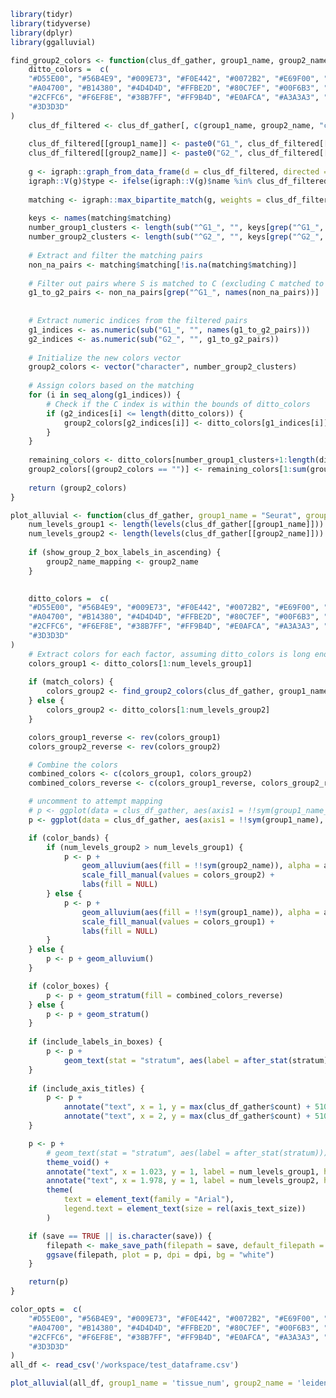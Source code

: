 ```r
library(tidyr)
library(tidyverse)
library(dplyr)
library(ggalluvial)
```

```r
find_group2_colors <- function(clus_df_gather, group1_name, group2_name) {
    ditto_colors =  c(
    "#D55E00", "#56B4E9", "#009E73", "#F0E442", "#0072B2", "#E69F00", "#CC79A7", "#666666", "#AD7700", "#1C91D4", "#007756", "#D5C711", "#005685",
    "#A04700", "#B14380", "#4D4D4D", "#FFBE2D", "#80C7EF", "#00F6B3", "#F4EB71", "#06A5FF", "#FF8320", "#D99BBD", "#8C8C8C", "#FFCB57", "#9AD2F2",
    "#2CFFC6", "#F6EF8E", "#38B7FF", "#FF9B4D", "#E0AFCA", "#A3A3A3", "#8A5F00", "#1674A9", "#005F45", "#AA9F0D", "#00446B", "#803800", "#8D3666",
    "#3D3D3D"
)
    clus_df_filtered <- clus_df_gather[, c(group1_name, group2_name, "count")]
    
    clus_df_filtered[[group1_name]] <- paste0("G1_", clus_df_filtered[[group1_name]])
    clus_df_filtered[[group2_name]] <- paste0("G2_", clus_df_filtered[[group2_name]])
    
    g <- igraph::graph_from_data_frame(d = clus_df_filtered, directed = FALSE)
    igraph::V(g)$type <- ifelse(igraph::V(g)$name %in% clus_df_filtered[[group1_name]], TRUE, FALSE)
    
    matching <- igraph::max_bipartite_match(g, weights = clus_df_filtered$count)
    
    keys <- names(matching$matching)
    number_group1_clusters <- length(sub("^G1_", "", keys[grep("^G1_", keys)]))
    number_group2_clusters <- length(sub("^G2_", "", keys[grep("^G2_", keys)]))
    
    # Extract and filter the matching pairs
    non_na_pairs <- matching$matching[!is.na(matching$matching)]
    
    # Filter out pairs where S is matched to C (excluding C matched to S or NA)
    g1_to_g2_pairs <- non_na_pairs[grep("^G1_", names(non_na_pairs))]
    
    
    # Extract numeric indices from the filtered pairs
    g1_indices <- as.numeric(sub("G1_", "", names(g1_to_g2_pairs)))
    g2_indices <- as.numeric(sub("G2_", "", g1_to_g2_pairs))
    
    # Initialize the new colors vector
    group2_colors <- vector("character", number_group2_clusters)
    
    # Assign colors based on the matching
    for (i in seq_along(g1_indices)) {
        # Check if the C index is within the bounds of ditto_colors
        if (g2_indices[i] <= length(ditto_colors)) {
            group2_colors[g2_indices[i]] <- ditto_colors[g1_indices[i]]
        }
    }
    
    remaining_colors <- ditto_colors[number_group1_clusters+1:length(ditto_colors)]
    group2_colors[(group2_colors == "")] <- remaining_colors[1:sum(group2_colors == "")]
    
    return (group2_colors)
}
```

```r
plot_alluvial <- function(clus_df_gather, group1_name = "Seurat", group2_name = "Scanpy", group1_name_mapping = "Seurat", group2_name_mapping = "Scanpy", color_boxes = TRUE, color_bands = FALSE, alluvial_alpha = 0.5, match_colors = TRUE, save = FALSE, include_labels_in_boxes = FALSE, include_axis_titles = FALSE, show_group_2_box_labels_in_ascending = FALSE, axis_text_size=4) {
    num_levels_group1 <- length(levels(clus_df_gather[[group1_name]]))
    num_levels_group2 <- length(levels(clus_df_gather[[group2_name]]))
    
    if (show_group_2_box_labels_in_ascending) {
        group2_name_mapping <- group2_name
    }

    
    ditto_colors =  c(
    "#D55E00", "#56B4E9", "#009E73", "#F0E442", "#0072B2", "#E69F00", "#CC79A7", "#666666", "#AD7700", "#1C91D4", "#007756", "#D5C711", "#005685",
    "#A04700", "#B14380", "#4D4D4D", "#FFBE2D", "#80C7EF", "#00F6B3", "#F4EB71", "#06A5FF", "#FF8320", "#D99BBD", "#8C8C8C", "#FFCB57", "#9AD2F2",
    "#2CFFC6", "#F6EF8E", "#38B7FF", "#FF9B4D", "#E0AFCA", "#A3A3A3", "#8A5F00", "#1674A9", "#005F45", "#AA9F0D", "#00446B", "#803800", "#8D3666",
    "#3D3D3D"
)
    # Extract colors for each factor, assuming ditto_colors is long enough
    colors_group1 <- ditto_colors[1:num_levels_group1]
    
    if (match_colors) {
        colors_group2 <- find_group2_colors(clus_df_gather, group1_name, group2_name)
    } else {
        colors_group2 <- ditto_colors[1:num_levels_group2]
    }

    colors_group1_reverse <- rev(colors_group1)
    colors_group2_reverse <- rev(colors_group2)

    # Combine the colors
    combined_colors <- c(colors_group1, colors_group2)
    combined_colors_reverse <- c(colors_group1_reverse, colors_group2_reverse)

    # uncomment to attempt mapping
    # p <- ggplot(data = clus_df_gather, aes(axis1 = !!sym(group1_name_mapping), axis2 = !!sym(group2_name_mapping), y = value))  # commented out as of Jan 2025
    p <- ggplot(data = clus_df_gather, aes(axis1 = !!sym(group1_name), axis2 = !!sym(group2_name), y = count))  # uncommented as of Jan 2025

    if (color_bands) {
        if (num_levels_group2 > num_levels_group1) {
            p <- p +
                geom_alluvium(aes(fill = !!sym(group2_name)), alpha = alluvial_alpha) +
                scale_fill_manual(values = colors_group2) +
                labs(fill = NULL)
        } else {
            p <- p +
                geom_alluvium(aes(fill = !!sym(group1_name)), alpha = alluvial_alpha) +
                scale_fill_manual(values = colors_group1) +
                labs(fill = NULL)
        }
    } else {
        p <- p + geom_alluvium()
    }

    if (color_boxes) {
        p <- p + geom_stratum(fill = combined_colors_reverse)
    } else {
        p <- p + geom_stratum()
    }
    
    if (include_labels_in_boxes) {
        p <- p + 
            geom_text(stat = "stratum", aes(label = after_stat(stratum)), size = 3, color = "black")
    } 
    
    if (include_axis_titles) {
        p <- p +
            annotate("text", x = 1, y = max(clus_df_gather$count) + 510, label = group1_name, size = 5, hjust = 0.5) +
            annotate("text", x = 2, y = max(clus_df_gather$count) + 510, label = group2_name, size = 5, hjust = 0.5)
    } 

    p <- p +
        # geom_text(stat = "stratum", aes(label = after_stat(stratum))) +
        theme_void() +
        annotate("text", x = 1.023, y = 1, label = num_levels_group1, hjust = 1, vjust = 1.35, size = 5) + # Adjust x, y for Seurat
        annotate("text", x = 1.978, y = 1, label = num_levels_group2, hjust = 0, vjust = 1.35, size = 5) + # Adjust x, y for Scanpy
        theme(
            text = element_text(family = "Arial"), 
            legend.text = element_text(size = rel(axis_text_size))
        )

    if (save == TRUE || is.character(save)) {
        filepath <- make_save_path(filepath = save, default_filepath = file_paths_default$alluvial)
        ggsave(filepath, plot = p, dpi = dpi, bg = "white")
    }

    return(p)
}

```

```r

color_opts =  c(
    "#D55E00", "#56B4E9", "#009E73", "#F0E442", "#0072B2", "#E69F00", "#CC79A7", "#666666", "#AD7700", "#1C91D4", "#007756", "#D5C711", "#005685",
    "#A04700", "#B14380", "#4D4D4D", "#FFBE2D", "#80C7EF", "#00F6B3", "#F4EB71", "#06A5FF", "#FF8320", "#D99BBD", "#8C8C8C", "#FFCB57", "#9AD2F2",
    "#2CFFC6", "#F6EF8E", "#38B7FF", "#FF9B4D", "#E0AFCA", "#A3A3A3", "#8A5F00", "#1674A9", "#005F45", "#AA9F0D", "#00446B", "#803800", "#8D3666",
    "#3D3D3D"
)
all_df <- read_csv('/workspace/test_dataframe.csv')

plot_alluvial(all_df, group1_name = 'tissue_num', group2_name = 'leiden_num', color_boxes = TRUE, color_bands = TRUE)

```
